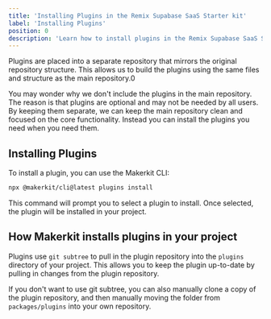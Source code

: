 ```yaml
---
title: 'Installing Plugins in the Remix Supabase SaaS Starter kit'
label: 'Installing Plugins'
position: 0
description: 'Learn how to install plugins in the Remix Supabase SaaS Starter kit.'
---
```


Plugins are placed into a separate repository that mirrors the original repository structure. This allows us to build the plugins using the same files and structure as the main repository.0

You may wonder why we don't include the plugins in the main repository. The reason is that plugins are optional and may not be needed by all users. By keeping them separate, we can keep the main repository clean and focused on the core functionality. Instead you can install the plugins you need when you need them.

## Installing Plugins

To install a plugin, you can use the Makerkit CLI:

```bash
npx @makerkit/cli@latest plugins install
```

This command will prompt you to select a plugin to install. Once selected, the plugin will be installed in your project.

## How Makerkit installs plugins in your project

Plugins use `git subtree` to pull in the plugin repository into the `plugins` directory of your project. This allows you to keep the plugin up-to-date by pulling in changes from the plugin repository.

If you don't want to use git subtree, you can also manually clone a copy of the plugin repository, and then manually moving the folder from `packages/plugins` into your own repository.